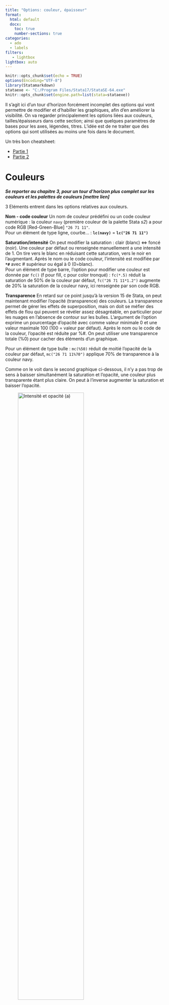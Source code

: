 ```yaml
---
title: "Options: couleur, épaisseur"
format: 
  html: default
  docx:
    toc: true
    number-sections: true
categories:
  - ado
  - labels
filters:
   - lightbox
lightbox: auto
---
```



```r
knitr::opts_chunk$set(echo = TRUE)
options(Encoding="UTF-8")
library(Statamarkdown)
stataexe <- "C:/Program Files/Stata17/StataSE-64.exe"
knitr::opts_chunk$set(engine.path=list(stata=stataexe))
```



Il s’agit ici d’un tour d’horizon forcément incomplet des options qui vont permettre de modifier et d’habiller les graphiques, afin d’en améliorer la visibilité. On va regarder principalement les options liées aux couleurs, tailles/épaisseurs dans cette section; ainsi que quelques paramètres de bases pour les axes, légendes, titres. L’idée est de ne traiter que des options qui sont utilisées au moins une fois dans le document.


::: {.callout-note}
Un très bon cheatsheet:  

* [Partie 1](https://geocenter.github.io/StataTraining/pdf/StataCheatSheet_visualization15_Syntax_2016_June-REV.pdf)
* [Partie 2](https://geocenter.github.io/StataTraining/pdf/StataCheatSheet_visualization15_Plots_2016_June-REV.pdf)
:::



# **Couleurs**

***Se reporter au chapitre 3, pour un tour d’horizon plus complet sur les couleurs et les palettes de couleurs [mettre lien]***

3 Eléments entrent dans les options relatives aux couleurs.

**Nom - code couleur**
Un nom de couleur prédéfini ou un code couleur numérique : la couleur `navy` (première couleur de la palette Stata *s2*) a pour code RGB [Red-Green-Blue] `"26 71 11"`.  
Pour un élément de type ligne, courbe… : **`lc(navy)`** = **`lc("26 71 11")`**  


**Saturation/intensité**
On peut modifier la saturation : clair (blanc) <=> foncé (noir). Une couleur par défaut ou renseignée manuellement a une intensité de 1. On tire vers le blanc en réduisant cette saturation, vers le noir en l’augmentant.  Après le nom ou le code couleur, l’intensité est modifiée par **`*#`** avec # supérieur ou égal à 0 (0=blanc).  
Pour un élément de type barre, l’option pour modifier une couleur est donnée par `fc()` (f pour fill, c pour color tronqué) : `fc(*.5)` réduit la saturation de 50% de la  couleur par défaut, `fc("26 71 11*1.2")` augmente de 20% la saturation de la couleur navy, ici renseignée par son code RGB.  

**Transparence**
En retard sur ce point jusqu’à la version 15 de Stata, on peut maintenant modifier l’opacité (transparence) des couleurs.
La transparence permet de gérer les effets de superposition, mais on doit se méfier des effets de flou qui peuvent se révéler assez désagréable, en particulier pour les nuages en l’absence de contour sur les bulles. L’argument de l’option exprime un pourcentage d’opacité avec comme valeur minimale 0 et une valeur maximale 100 (100 = valeur par défaut). Après le nom ou le code de la couleur, l’opacité est réduite par %#. On peut utiliser une transparence totale (%0) pour cacher des éléments d’un graphique.  
 
Pour un élément de type bulle : `mc(%50)` réduit de moitié l’opacité de la couleur par défaut, `mc("26 71 11%70")` applique 70% de transparence à la couleur navy.  

Comme on le voit dans le second graphique ci-dessous, il n’y a pas trop de sens à baisser simultanément la saturation et l’opacité, une couleur plus transparente étant plus claire. On peut à l’inverse augmenter la saturation et baisser l’opacité.   

![Intensité et opacité (a)](imgp1/g3.png){width=70%}

![Intensité et opacité (b)](imgp1/g4.png){width=70%}

![Intensité et opacité (c)](imgp1/g5.png){width=70%}

# **Tailles/épaisseurs**

On peut altérer les tailles et épaisseurs d’éléments composants le graphiques en s’appuyant soit sur des arguments prédéfinis, soit en jouant sur les valeurs de plusieurs types d’unités, absolues (cm, point, pouce) ou relatives. Certaines ont été implémentées à la version 16 de Stata. 
Lorsqu’elles sont prédéfinies, leur mémorisation peut s’avérer un peu laborieuse avec une liste qui diffère selon le type d’objet. On peut donc privilégier la modification directe des valeurs en choissisant des unités absolues (pouces, cm) ou relative. Dans mes graphiques, je priviliégie sauf exception l’utilisation de valeurs relatives.


***Tailles prédéfinies***  

![Taille et épaisseur (a)](imgp1/g6.png){width=50%}


![Taille et épaisseur (b)](imgp1/g7.png){width=50%}


![Taille et épaisseur (c)](imgp1/g8.png){width=50%}

***Tailles reposant sur des valeurs***  

Pour modifier directement les valeurs des tailles et épaisseurs Stata propose 6 unités : 3 absolues et 3 relatives. Ces dernières sont un peu obscures au niveau de la définition de la valeur de référence. `#` donne la valeur de la modification.  

Absolues (par ordre décroissant) : le pouce (`#in`), le centimètre (`#cm`), et le point (`#pt`).  
<br>
Relatives:  

-	`option(#rs)`: valeur relative par rapport au minimum de la longueur et de la largeur du graphique (=100). Si option(.5rs) et que le graphique fait 10 de largeur et 20 de longueur, la référence est associée à la largeur et est égale à 100. La taille ou l’épaisseur de l’élément fera alors .5% de cette référence. L’aide de Stata ne s’attarde pas sur ce type de modification, pas forcément très claire.

-	`option(#)` : également une valeur par rapport au minimum de la largeur et de la longueur, mais on garde cette valeur comme référence. Avec option(.5) et que le minimum est toujours égal à 10 (largeur), la taille ou l’épaisseur de l’élément est égale à .5% de 10.

-	`option(*#)` : coefficient multiplicateur d’une taille ou épaisseur par défaut définie par le style (thème) du graphique. Je privilégie ce type de paramétrisation. Sauf exception, j'utilise cette option.

![Taille et épaisseur (d)](imgp1/g9.png){width=50%}


# **Exercice**  

Reproduire les deux graphiques ci-dessous avec la base auto: `sysuse auto.dta`.  

[Solution](exo_p1.do)

<div class="alert alert-info">
**Graphique(s) 1**  

-	Reproduire l’un et/ou l’autre de ces graphiques avec les variables *mpg* et *foreign*.
-	Les histogrammes sont générés avec la fonction **`tw histogram`** (à préférer à la commande de type oneway `histogram`).
-	Les densités sont estimées avec la fonction **`kdensity`** [`help kdensity`] et le graphique est généré avec **`tw area`** [`help twoway area`].
-	Les couleurs sont issues de la palette de type séquentielle **YlGnBu** de la collection Brewer (voir le chapitre sur les palettes de couleur). les codes des deux couleurs sont **`"34 94 168"`** et **`"139 209 187"`**.
<hr>
![Exercice: graphique 1](imgp1/g10.png){width=60%}
</div>


<div class="alert alert-info">
**Graphique(s) 2** 

-	Nuage de points des variables price et mpg pour les deux modalités de la variable foreign, avec report des OLS. 
-	La droite de l’OLS est générée avec le type de graphique tw lfitci:
  -	Couleur de la droite : option **`clc()`**
  -	Couleur de remplissage l’intervalle de confiance: option **`fc()`**
  -	Couleur du contour de l’intervalle de confiance: option **`alc()`**
<hr>
![Exercice: graphique 2](imgp1/g11.png){width=60%}


